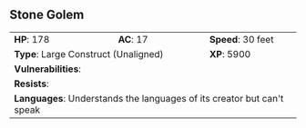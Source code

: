 ## Stone Golem {#monster-stone-golem}

```{=html}
<table class="table table-striped">
    <tbody>
        <tr>                    
            <td><b>HP</b>: 178</td>
            <td><b>AC</b>: 17</td>
            <td><b>Speed</b>: 30 feet</td>
        </tr>
        <tr>
            <td colspan="2"><b>Type</b>: Large Construct (Unaligned)</td>
            <td><b>XP</b>: 5900</td>
        </tr>
        <tr>
            <td colspan="3"><b>Vulnerabilities</b>: </td>
        </tr>
        <tr>
            <td colspan="3"><b>Resists</b>: </td>
        </tr>
        <tr>
            <td colspan="3"><b>Languages</b>: Understands the languages of its creator but can't speak</td>
        </tr>
    </tbody>
</table>
```